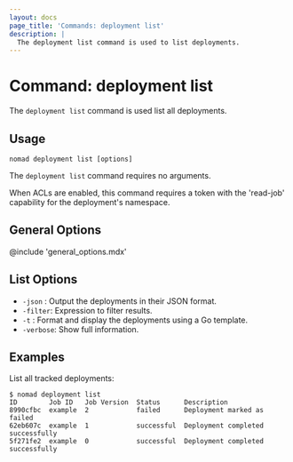 ```yaml
---
layout: docs
page_title: 'Commands: deployment list'
description: |
  The deployment list command is used to list deployments.
---
```


# Command: deployment list

The `deployment list` command is used list all deployments.

## Usage

```plaintext
nomad deployment list [options]
```

The `deployment list` command requires no arguments.

When ACLs are enabled, this command requires a token with the 'read-job'
capability for the deployment's namespace.

## General Options

@include 'general_options.mdx'

## List Options

- `-json` : Output the deployments in their JSON format.
- `-filter`: Expression to filter results.
- `-t` : Format and display the deployments using a Go template.
- `-verbose`: Show full information.

## Examples

List all tracked deployments:

```shell-session
$ nomad deployment list
ID        Job ID   Job Version  Status      Description
8990cfbc  example  2            failed      Deployment marked as failed
62eb607c  example  1            successful  Deployment completed successfully
5f271fe2  example  0            successful  Deployment completed successfully
```
